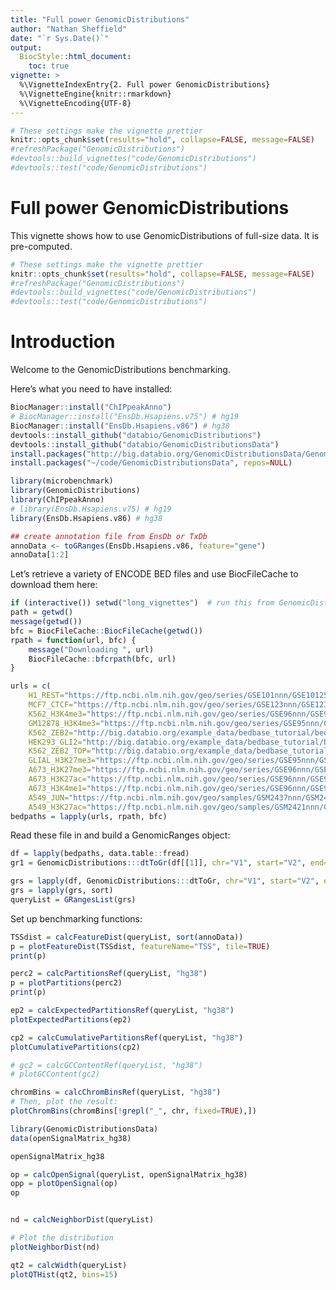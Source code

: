 ```yaml
---
title: "Full power GenomicDistributions"
author: "Nathan Sheffield"
date: "`r Sys.Date()`"
output: 
  BiocStyle::html_document:
    toc: true
vignette: >
  %\VignetteIndexEntry{2. Full power GenomicDistributions}
  %\VignetteEngine{knitr::rmarkdown}
  %\VignetteEncoding{UTF-8}
---
```


```r
# These settings make the vignette prettier
knitr::opts_chunk$set(results="hold", collapse=FALSE, message=FALSE)
#refreshPackage("GenomicDistributions")
#devtools::build_vignettes("code/GenomicDistributions")
#devtools::test("code/GenomicDistributions")
```

# Full power GenomicDistributions

This vignette shows how to use GenomicDistributions of full-size data. It is pre-computed. 

```r
# These settings make the vignette prettier
knitr::opts_chunk$set(results="hold", collapse=FALSE, message=FALSE)
#refreshPackage("GenomicDistributions")
#devtools::build_vignettes("code/GenomicDistributions")
#devtools::test("code/GenomicDistributions")
```

# Introduction

Welcome to the GenomicDistributions benchmarking.

Here's what you need to have installed:

```r
BiocManager::install("ChIPpeakAnno")
# BiocManager::install("EnsDb.Hsapiens.v75") # hg19
BiocManager::install("EnsDb.Hsapiens.v86") # hg38
devtools::install_github("databio/GenomicDistributions")
devtools::install_github("databio/GenomicDistributionsData")
install.packages("http://big.databio.org/GenomicDistributionsData/GenomicDistributionsData_0.0.1.tar.gz", repos=NULL)
install.packages("~/code/GenomicDistributionsData", repos=NULL)
```


```r
library(microbenchmark)
library(GenomicDistributions)
library(ChIPpeakAnno)
# library(EnsDb.Hsapiens.v75) # hg19
library(EnsDb.Hsapiens.v86) # hg38

## create annotation file from EnsDb or TxDb
annoData <- toGRanges(EnsDb.Hsapiens.v86, feature="gene")
annoData[1:2]
```

Let's retrieve a variety of ENCODE BED files and use BiocFileCache to download them here:

```r
if (interactive()) setwd("long_vignettes")  # run this from GenomicDistributions/long_vignettes
path = getwd()
message(getwd())
bfc = BiocFileCache::BiocFileCache(getwd())
rpath = function(url, bfc) {
	message("Downloading ", url)
	BiocFileCache::bfcrpath(bfc, url)
}

urls = c(
	H1_REST="https://ftp.ncbi.nlm.nih.gov/geo/series/GSE101nnn/GSE101251/suppl/GSE101251_ENCFF235EJG_peaks_GRCh38.bed.gz",
	MCF7_CTCF="https://ftp.ncbi.nlm.nih.gov/geo/series/GSE123nnn/GSE123219/suppl/GSE123219_ENCFF047HAG_conservative_idr_thresholded_peaks_GRCh38.bed.gz",
	K562_H3K4me3="https://ftp.ncbi.nlm.nih.gov/geo/series/GSE96nnn/GSE96303/suppl/GSE96303_ENCFF616DLO_replicated_peaks_GRCh38.bed.gz",
	GM12878_H3K4me3="https://ftp.ncbi.nlm.nih.gov/geo/series/GSE95nnn/GSE95899/suppl/GSE95899_ENCFF188SZS_replicated_peaks_GRCh38.bed.gz",
	K562_ZEB2="http://big.databio.org/example_data/bedbase_tutorial/bed_files/GSE91663_ENCFF316ASR_peaks_GRCh38.bed.gz", 
	HEK293_GLI2="http://big.databio.org/example_data/bedbase_tutorial/bed_files/GSE105977_ENCFF617QGK_optimal_idr_thresholded_peaks_GRCh38.bed.gz",
	K562_ZEB2_TOP="http://big.databio.org/example_data/bedbase_tutorial/bed_files/GSE91663_ENCFF319TPR_conservative_idr_thresholded_peaks_GRCh38.bed.gz",
	GLIAL_H3K27me3="https://ftp.ncbi.nlm.nih.gov/geo/series/GSE95nnn/GSE95927/suppl/GSE95927_ENCFF724DGK_replicated_peaks_GRCh38.bed.gz",
	A673_H3K27me3="https://ftp.ncbi.nlm.nih.gov/geo/series/GSE96nnn/GSE96349/suppl/GSE96349_ENCFF412EXZ_peaks_GRCh38.bed.gz",
	A673_H3K27ac="https://ftp.ncbi.nlm.nih.gov/geo/series/GSE96nnn/GSE96332/suppl/GSE96332_ENCFF529ISR_peaks_GRCh38.bed.gz",
	A673_H3K4me1="https://ftp.ncbi.nlm.nih.gov/geo/series/GSE96nnn/GSE96216/suppl/GSE96216_ENCFF328DBS_peaks_GRCh38.bed.gz",
	A549_JUN="https://ftp.ncbi.nlm.nih.gov/geo/samples/GSM2437nnn/GSM2437721/suppl/GSM2437721_ENCFF064QGH_peaks_GRCh38.bed.gz",
	A549_H3K27ac="https://ftp.ncbi.nlm.nih.gov/geo/samples/GSM2421nnn/GSM2421593/suppl/GSM2421593_ENCFF715EXP_peaks_GRCh38.bed.gz")
bedpaths = lapply(urls, rpath, bfc)
```

Read these  file in and build a GenomicRanges object:

```r

df = lapply(bedpaths, data.table::fread)
gr1 = GenomicDistributions:::dtToGr(df[[1]], chr="V1", start="V2", end="V3")

grs = lapply(df, GenomicDistributions:::dtToGr, chr="V1", start="V2", end="V3")
grs = lapply(grs, sort)
queryList = GRangesList(grs)
```

Set up benchmarking functions:

```r
TSSdist = calcFeatureDist(queryList, sort(annoData))
p = plotFeatureDist(TSSdist, featureName="TSS", tile=TRUE)
print(p)
```

```r
perc2 = calcPartitionsRef(queryList, "hg38")
p = plotPartitions(perc2)
print(p)

ep2 = calcExpectedPartitionsRef(queryList, "hg38")
plotExpectedPartitions(ep2)

cp2 = calcCumulativePartitionsRef(queryList, "hg38")
plotCumulativePartitions(cp2)
```

```r
# gc2 = calcGCContentRef(queryList, "hg38")
# plotGCContent(gc2)

chromBins = calcChromBinsRef(queryList, "hg38")
# Then, plot the result:
plotChromBins(chromBins[!grepl("_", chr, fixed=TRUE),])
```

```r

library(GenomicDistributionsData)
data(openSignalMatrix_hg38)

openSignalMatrix_hg38

op = calcOpenSignal(queryList, openSignalMatrix_hg38)
opp = plotOpenSignal(op)
op


nd = calcNeighborDist(queryList)

# Plot the distribution
plotNeighborDist(nd)

qt2 = calcWidth(queryList)
plotQTHist(qt2, bins=15)


```


